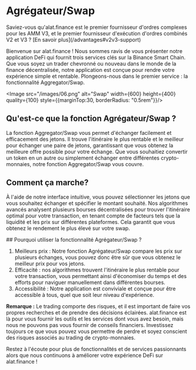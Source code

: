 
# Agrégateur/Swap

<Callout>
Saviez-vous qu'alat.finance est le premier fournisseur d'ordres complexes pour les AMM V3, et le premier fournisseur d'exécution d'ordres combinés V2 et V3 ? [En savoir plus](/advantages#v2v3-support)
</Callout>

Bienvenue sur alat.finance ! Nous sommes ravis de vous présenter notre application DeFi qui fournit trois services clés sur la Binance Smart Chain. Que vous soyez un trader chevronné ou nouveau dans le monde de la finance décentralisée, notre application est conçue pour rendre votre expérience simple et rentable. Plongeons-nous dans le premier service : la fonctionnalité Aggregator/Swap.

<Image src="/images/06.png" alt="Swap" width={600} height={400} quality={100} style={{marginTop:30, borderRadius: "0.5rem"}}/>

## Qu'est-ce que la fonction Agrégateur/Swap ?
La fonction Aggregator/Swap vous permet d'échanger facilement et efficacement des jetons. Il trouve l'itinéraire le plus rentable et le meilleur pour échanger une paire de jetons, garantissant que vous obtenez la meilleure offre possible pour votre échange. Que vous souhaitiez convertir un token en un autre ou simplement échanger entre différentes crypto-monnaies, notre fonction Aggregator/Swap vous couvre.

## Comment ça marche?
À l'aide de notre interface intuitive, vous pouvez sélectionner les jetons que vous souhaitez échanger et spécifier le montant souhaité. Nos algorithmes avancés analysent plusieurs bourses décentralisées pour trouver l'itinéraire optimal pour votre transaction, en tenant compte de facteurs tels que la liquidité et les prix sur différentes plateformes. Cela garantit que vous obtenez le rendement le plus élevé sur votre swap.

## Pourquoi utiliser la fonctionnalité Agrégateur/Swap ?
1. Meilleurs prix : Notre fonction Agrégateur/Swap compare les prix sur plusieurs échanges, vous pouvez donc être sûr que vous obtenez le meilleur prix pour vos jetons.
2. Efficacité : nos algorithmes trouvent l'itinéraire le plus rentable pour votre transaction, vous permettant ainsi d'économiser du temps et des efforts pour naviguer manuellement dans différentes bourses.
3. Accessibilité : Notre application est conviviale et conçue pour être accessible à tous, quel que soit leur niveau d'expérience.


**Remarque :** Le trading comporte des risques, et il est important de faire vos propres recherches et de prendre des décisions éclairées. alat.finance est là pour vous fournir les outils et les services dont vous avez besoin, mais nous ne pouvons pas vous fournir de conseils financiers. Investissez toujours ce que vous pouvez vous permettre de perdre et soyez conscient des risques associés au trading de crypto-monnaies.

Restez à l'écoute pour plus de fonctionnalités et de services passionnants alors que nous continuons à améliorer votre expérience DeFi sur alat.finance !
